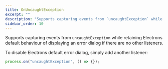 ```yaml
---
title: OnUncaughtException
excerpt: ""
description: "Supports capturing events from `uncaughtException` while retaining Electrons default behaviour. (default)"
sidebar_order: 10
---
```


Supports capturing events from `uncaughtException` while retaining Electrons default behaviour of displaying an error dialog if there are no other listeners.

To disable Electrons default error dialog, simply add another listener:

```javascript
process.on("uncaughtException", () => {});
```
